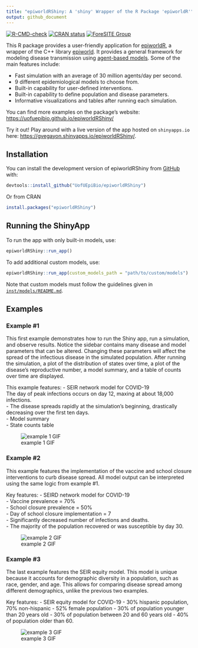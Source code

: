 ```yaml
---
title: "epiworldRShiny: A 'shiny' Wrapper of the R Package 'epiworldR'"
output: github_document
---
```


<!-- badges: start -->
[![R-CMD-check](https://github.com/UofUEpiBio/epiworldRShiny/actions/workflows/r.yml/badge.svg)](https://github.com/UofUEpiBio/epiworldRShiny/actions/workflows/r.yml)
[![CRAN status](https://www.r-pkg.org/badges/version/epiworldRShiny)](https://CRAN.R-project.org/package=epiworldRShiny)
[![ForeSITE Group](https://github.com/EpiForeSITE/software/raw/e82ed88f75e0fe5c0a1a3b38c2b94509f122019c/docs/assets/foresite-software-badge.svg)](https://github.com/EpiForeSITE)
<!-- badges: end -->

This R package provides a user-friendly application for [epiworldR](https://github.com/UofUEpiBio/epiworldR){target="_blank"}, a wrapper of the C++ library [epiworld](https://github.com/UofUEpiBio/epiworld){target="_blank"}. It provides a general framework for modeling disease transmission using [agent-based models](https://en.wikipedia.org/w/index.php?title=Agent-based_model&oldid=1153634802){target="_blank"}. Some of the main features include:

- Fast simulation with an average of 30 million agents/day per second.
- 9 different epidemiological models to choose from.
- Built-in capability for user-defined interventions. 
- Built-in capability to define population and disease parameters.
- Informative visualizations and tables after running each simulation.

You can find more examples on the package's website: <https://uofuepibio.github.io/epiworldRShiny/>

Try it out! Play around with a live version of the app hosted on `shinyapps.io` here: <https://gvegayon.shinyapps.io/epiworldRShiny/>.

## Installation

You can install the development version of epiworldRShiny from
[GitHub](https://github.com/) with:

``` r
devtools::install_github("UofUEpiBio/epiworldRShiny")
```

Or from CRAN

``` r
install.packages("epiworldRShiny")
```

## Running the ShinyApp
To run the app with only built-in models, use:

``` r
epiworldRShiny::run_app()
```

To add additional custom models, use:

``` r
epiworldRShiny::run_app(custom_models_path = "path/to/custom/models")
```

Note that custom models must follow the guidelines given in [`inst/models/README.md`](inst/models/README.md).

## Examples
### Example #1
This first example demonstrates how to run the Shiny app, run a simulation, and observe results. Notice the sidebar contains many disease and model parameters that can be altered. Changing these parameters will affect the spread of the infectious disease in the simulated population. After running the simulation, a plot of the distribution of states over time, a plot of the disease's reproductive number, a model summary, and a table of counts over time are displayed.

This example features:
- SEIR network model for COVID-19  
The day of peak infections occurs on day 12, maxing at about 18,000 infections.  
- The disease spreads rapidly at the simulation's beginning, drastically decreasing over the first ten days.   
- Model summary  
- State counts table  
  
![example 1 GIF](https://github.com/UofUEpiBio/epiworldRShiny/assets/105825983/f4e7d313-e3b6-4ebb-9c0a-ca4d53ef9cea)
  
### Example #2
This example features the implementation of the vaccine and school closure interventions to curb disease spread. All model 
output can be interpreted using the same logic from example #1.

Key features:
- SEIRD network model for COVID-19  
- Vaccine prevalence = 70%  
- School closure prevalence = 50%  
- Day of school closure implementation = 7  
- Significantly decreased number of infections and deaths.  
- The majority of the population recovered or was susceptible by day 30.  
  
![example 2 GIF](https://github.com/UofUEpiBio/epiworldRShiny/assets/105825983/d5405162-f7fe-4a42-8a4c-e9a2ac31be73)

### Example #3
The last example features the SEIR equity model. This model is unique because it accounts for demographic diversity in a population, such as race, gender, and age. This allows for comparing disease spread among different demographics, unlike the previous two examples.

Key features:
- SEIR equity model for COVID-19
- 30% hispanic population, 70% non-hispanic
- 52% female population
- 30% of population younger than 20 years old
- 30% of population between 20 and 60 years old
- 40% of population older than 60.
  
![example 3 GIF](https://github.com/UofUEpiBio/epiworldRShiny/assets/105825983/20aeb62d-cb42-4882-8577-a3406f167bca)
